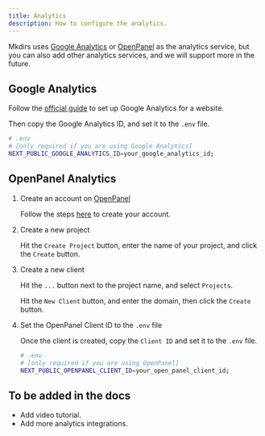 ```yaml
---
title: Analytics
description: How to configure the analytics.
---
```



Mkdirs uses [Google Analytics](https://analytics.google.com/) or [OpenPanel](https://openpanel.dev/) as the analytics service, but you can also add other analytics services, and we will support more in the future.

## Google Analytics

Follow the [official guide](https://support.google.com/analytics/answer/9304153) to set up Google Analytics for a website.

Then copy the Google Analytics ID, and set it to the `.env` file.

```bash
# .env
# [only required if you are using Google Analytics]
NEXT_PUBLIC_GOOGLE_ANALYTICS_ID=your_google_analytics_id;
```

## OpenPanel Analytics

<Steps>

1. Create an account on [OpenPanel](https://openpanel.dev//login)

   Follow the steps [here](https://dashboard.openpanel.dev/login) to create your account.

2. Create a new project

   Hit the `Create Project` button, enter the name of your project, and click the `Create` button.

3. Create a new client

   Hit the `...` button next to the project name, and select `Projects`.

   Hit the `New Client` button, and enter the domain, then click the `Create` button.

4. Set the OpenPanel Client ID to the `.env` file

   Once the client is created, copy the `Client ID` and set it to the `.env` file.

    ```bash
    # .env
    # [only required if you are using OpenPanel]
    NEXT_PUBLIC_OPENPANEL_CLIENT_ID=your_open_panel_client_id;
    ```

</Steps>

## To be added in the docs

- Add video tutorial.
- Add more analytics integrations.
